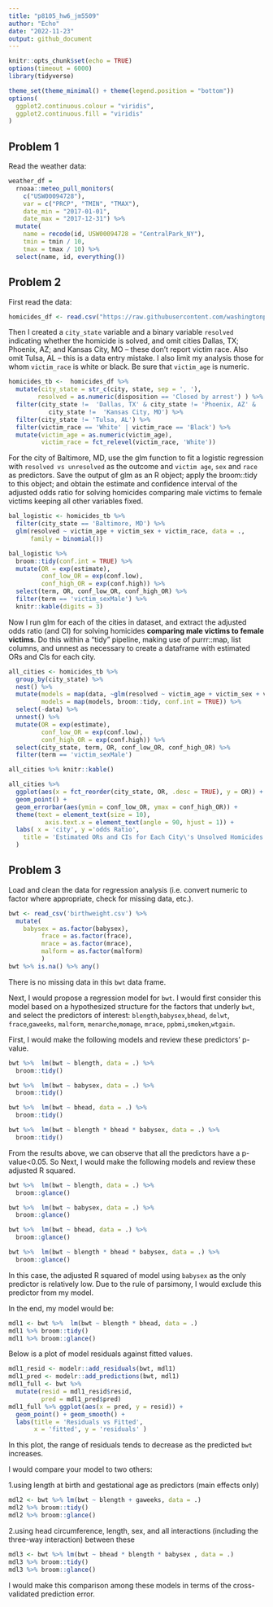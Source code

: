 ```yaml
---
title: "p8105_hw6_jm5509"
author: "Echo"
date: "2022-11-23"
output: github_document
---
```


```r
knitr::opts_chunk$set(echo = TRUE)
options(timeout = 6000)
library(tidyverse)

theme_set(theme_minimal() + theme(legend.position = "bottom"))
options(
  ggplot2.continuous.colour = "viridis",
  ggplot2.continuous.fill = "viridis"
)
```

## Problem 1

Read the weather data:
```r
weather_df = 
  rnoaa::meteo_pull_monitors(
    c("USW00094728"),
    var = c("PRCP", "TMIN", "TMAX"), 
    date_min = "2017-01-01",
    date_max = "2017-12-31") %>%
  mutate(
    name = recode(id, USW00094728 = "CentralPark_NY"),
    tmin = tmin / 10,
    tmax = tmax / 10) %>%
  select(name, id, everything())

```

## Problem 2

First read the data:
```r
homicides_df <- read.csv("https://raw.githubusercontent.com/washingtonpost/data-homicides/master/homicide-data.csv")
```

Then I created a `city_state` variable and a binary variable `resolved` indicating whether the homicide is solved, and omit cities Dallas, TX; Phoenix, AZ; and Kansas City, MO – these don’t report victim race. Also omit Tulsa, AL – this is a data entry mistake. I also limit my analysis those for whom `victim_race` is white or black. Be sure that `victim_age` is numeric. 

```r
homicides_tb <-  homicides_df %>% 
  mutate(city_state = str_c(city, state, sep = ', '),
        resolved = as.numeric(disposition == 'Closed by arrest') ) %>% 
  filter(city_state !=  'Dallas, TX' & city_state != 'Phoenix, AZ' &
           city_state !=  'Kansas City, MO') %>% 
  filter(city_state != 'Tulsa, AL') %>% 
  filter(victim_race == 'White' | victim_race == 'Black') %>% 
  mutate(victim_age = as.numeric(victim_age),
         victim_race = fct_relevel(victim_race, 'White')) 
```

For the city of Baltimore, MD, use the glm function to fit a logistic regression with `resolved vs unresolved` as the outcome and `victim age`, `sex` and `race` as predictors. Save the output of glm as an R object; apply the broom::tidy to this object; and obtain the estimate and confidence interval of the adjusted odds ratio for solving homicides comparing male victims to female victims keeping all other variables fixed.

```r
bal_logistic <- homicides_tb %>% 
  filter(city_state == 'Baltimore, MD') %>% 
  glm(resolved ~ victim_age + victim_sex + victim_race, data = ., 
      family = binomial())

bal_logistic %>% 
  broom::tidy(conf.int = TRUE) %>% 
  mutate(OR = exp(estimate),
         conf_low_OR = exp(conf.low),
         conf_high_OR = exp(conf.high)) %>% 
  select(term, OR, conf_low_OR, conf_high_OR) %>% 
  filter(term == 'victim_sexMale') %>% 
  knitr::kable(digits = 3)

```

Now I run glm for each of the cities in dataset, and extract the adjusted odds ratio (and CI) for solving homicides **comparing male victims to female victims**. Do this within a “tidy” pipeline, making use of purrr::map, list columns, and unnest as necessary to create a dataframe with estimated ORs and CIs for each city.
```r
all_cities <- homicides_tb %>% 
  group_by(city_state) %>% 
  nest() %>% 
  mutate(models = map(data, ~glm(resolved ~ victim_age + victim_sex + victim_race, data = ., family = binomial())),
         models = map(models, broom::tidy, conf.int = TRUE)) %>% 
  select(-data) %>% 
  unnest() %>% 
  mutate(OR = exp(estimate),
         conf_low_OR = exp(conf.low),
         conf_high_OR = exp(conf.high)) %>% 
  select(city_state, term, OR, conf_low_OR, conf_high_OR) %>% 
  filter(term == 'victim_sexMale') 

all_cities %>% knitr::kable()
```


```r
all_cities %>% 
  ggplot(aes(x = fct_reorder(city_state, OR, .desc = TRUE), y = OR)) +
  geom_point() +
  geom_errorbar(aes(ymin = conf_low_OR, ymax = conf_high_OR)) +
  theme(text = element_text(size = 10),
          axis.text.x = element_text(angle = 90, hjust = 1)) +
  labs( x = 'city', y ='odds Ratio',
    title = 'Estimated ORs and CIs for Each City\'s Unsolved Homicides'
  )
```

## Problem 3

Load and clean the data for regression analysis (i.e. convert numeric to factor where appropriate, check for missing data, etc.).

```r
bwt <- read_csv('birthweight.csv') %>% 
  mutate(
    babysex = as.factor(babysex),
         frace = as.factor(frace),
         mrace = as.factor(mrace),
         malform = as.factor(malform)
         )
bwt %>% is.na() %>% any()
```
There is no missing data in this `bwt` data frame.

Next, I would propose a regression model for `bwt`. I would first consider this model based on a hypothesized structure for the factors that underly `bwt`, and select the predictors of interest: `blength`,`babysex`,`bhead`, 
`delwt`, `frace`,`gaweeks`, `malform`, `menarche`,`momage`, `mrace`, `ppbmi`,`smoken`,`wtgain`.

First, I would make the following models and review these predictors' p-value.
```r
bwt %>%  lm(bwt ~ blength, data = .) %>% 
  broom::tidy()

bwt %>%  lm(bwt ~ babysex, data = .) %>% 
  broom::tidy()

bwt %>%  lm(bwt ~ bhead, data = .) %>% 
  broom::tidy()

bwt %>%  lm(bwt ~ blength * bhead * babysex, data = .) %>% 
  broom::tidy()
```

From the results above, we can observe that all the predictors have a p-value<0.05.
So Next, I would make the following models and review these adjusted R squared.
```r
bwt %>%  lm(bwt ~ blength, data = .) %>% 
  broom::glance()

bwt %>%  lm(bwt ~ babysex, data = .) %>% 
  broom::glance()

bwt %>%  lm(bwt ~ bhead, data = .) %>% 
  broom::glance()

bwt %>%  lm(bwt ~ blength * bhead * babysex, data = .) %>% 
  broom::glance()

```


In this case, the adjusted R squared of model using `babysex` as the only predictor is relatively low. Due to the rule of parsimony, I would exclude this predictor from my model.

In the end, my model would be:
```r
mdl1 <- bwt %>%  lm(bwt ~ blength * bhead, data = .) 
mdl1 %>% broom::tidy()
mdl1 %>% broom::glance()
```

Below is a plot of model residuals against fitted values.
```r
mdl1_resid <- modelr::add_residuals(bwt, mdl1)
mdl1_pred <- modelr::add_predictions(bwt, mdl1)
mdl1_full <- bwt %>% 
  mutate(resid = mdl1_resid$resid,
         pred = mdl1_pred$pred)
mdl1_full %>% ggplot(aes(x = pred, y = resid)) +
  geom_point() + geom_smooth() +
  labs(title = 'Residuals vs Fitted',
       x = 'fitted', y = 'residuals' )
```

In this plot, the range of residuals tends to decrease as the predicted `bwt` increases.

I would compare your model to two others:

1.using length at birth and gestational age as predictors (main effects only)
```r
mdl2 <- bwt %>% lm(bwt ~ blength + gaweeks, data = .)
mdl2 %>% broom::tidy()
mdl2 %>% broom::glance()
```

2.using head circumference, length, sex, and all interactions (including the three-way interaction) between these
```r
mdl3 <- bwt %>% lm(bwt ~ bhead * blength * babysex , data = .)
mdl3 %>% broom::tidy()
mdl3 %>% broom::glance()

```

I would make this comparison among these models in terms of the cross-validated prediction error.




